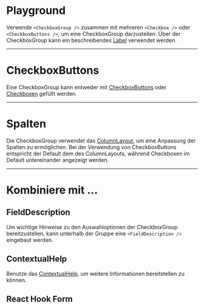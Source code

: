 # Playground

Verwende `<CheckboxGroup />` zusammen mit mehreren `<Checkbox />` oder
`<CheckboxButtons />`, um eine CheckboxGroup darzustellen. Über der
CheckboxGroup kann ein beschreibendes [Label](/03-components/content/label)
verwendet werden.

<LiveCodeEditor />

---

# CheckboxButtons

Eine CheckboxGroup kann entweder mit
[CheckboxButtons](/03-components/form-controls/checkbox-button) oder
[Checkboxen](/03-components/form-controls/checkbox) gefüllt werden.

<LiveCodeEditor example="buttons" editorCollapsed />

---

# Spalten

Die CheckboxGroup verwendet das
[ColumnLayout](/03-components/structure/column-layout), um eine Anpassung der
Spalten zu ermöglichen. Bei der Verwendung von CheckboxButtons entspricht der
Default dem des ColumnLayouts, während Checkboxen im Default untereinander
angezeigt werden.

<LiveCodeEditor example="customColumns" editorCollapsed />

---

# Kombiniere mit ...

## FieldDescription

Um wichtige Hinweise zu den Auswahloptionen der CheckboxGroup bereitzustellen,
kann unterhalb der Gruppe eine `<FieldDescription />` eingebaut werden.

<LiveCodeEditor example="fieldDescription" editorCollapsed />

## ContextualHelp

Benutze das [ContextualHelp](/03-components/overlays/contextual-help), um
weitere Informationen bereitstellen zu können.

<LiveCodeEditor example="contextualHelp" editorCollapsed />

## React Hook Form

<LiveCodeEditor example="form" editorCollapsed />
